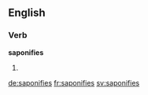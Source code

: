 ==English==

===Verb===
'''saponifies'''

# {{third-person singular of|saponify}}

[[de:saponifies]]
[[fr:saponifies]]
[[sv:saponifies]]